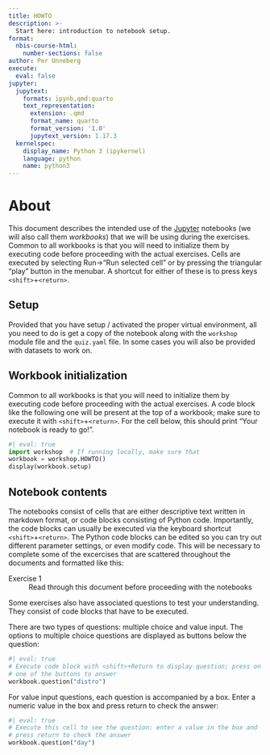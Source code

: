 ```yaml
---
title: HOWTO
description: >-
  Start here: introduction to notebook setup.
format:
  nbis-course-html:
    number-sections: false
author: Per Unneberg
execute:
  eval: false
jupyter:
  jupytext:
    formats: ipynb,qmd:quarto
    text_representation:
      extension: .qmd
      format_name: quarto
      format_version: '1.0'
      jupytext_version: 1.17.3
  kernelspec:
    display_name: Python 3 (ipykernel)
    language: python
    name: python3
---
```


# About

This document describes the intended use of the
[Jupyter](https://jupyter.org/) notebooks (we will also call them
*workbooks*) that we will be using during the exercises. Common to all
workbooks is that you will need to initialize them by executing code
before proceeding with the actual exercises. Cells are executed by
selecting Run->"Run selected cell" or by pressing the triangular
"play" button in the menubar. A shortcut for either of these is to
press keys `<shift>`+`<return>`.

## Setup

Provided that you have setup / activated the proper virtual
environment, all you need to do is get a copy of the notebook along
with the `workshop` module file and the `quiz.yaml` file. In some
cases you will also be provided with datasets to work on.

## Workbook initialization

Common to all workbooks is that you will need to initialize them by
executing code before proceeding with the actual exercises. A code
block like the following one will be present at the top of a workbook;
make sure to execute it with `<shift>`+`<return>`. For the cell below,
this should print "Your notebook is ready to go!".

```python
#| eval: true
import workshop  # If running locally, make sure that
workbook = workshop.HOWTO()
display(workbook.setup)
```

## Notebook contents

The notebooks consist of cells that are either descriptive text
written in markdown format, or code blocks consisting of Python code.
Importantly, the code blocks can usually be executed via the keyboard
shortcut `<shift>`+`<return>`. The Python code blocks can be edited so you
can try out different parameter settings, or even modify code. This
will be necessary to complete some of the excercises that are
scattered throughout the documents and formatted like this:

<dl class="exercise">
<dt>Exercise 1</dt>
<dd>Read through this document before proceeding with the notebooks</dd>
</dl>

Some exercises also have associated questions to test your
understanding. They consist of code blocks that have to be executed.

There are two types of questions: multiple choice and value input. The
options to multiple choice questions are displayed as buttons below
the question:

```python
#| eval: true
# Execute code block with <shift>+Return to display question; press on
# one of the buttons to answer
workbook.question("distro")
```

For value input questions, each question is accompanied by a box.
Enter a numeric value in the box and press return to check the answer:

```python
#| eval: true
# Execute this cell to see the question: enter a value in the box and
# press return to check the answer
workbook.question("day")
```
